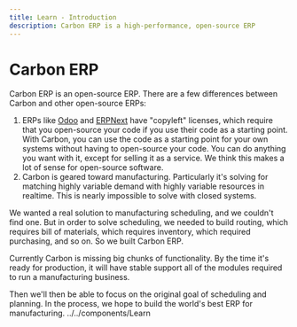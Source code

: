 ```yaml
---
title: Learn - Introduction
description: Carbon ERP is a high-performance, open-source ERP
---
```



# Carbon ERP

<LoomDemo />

Carbon ERP is an open-source ERP. There are a few differences between Carbon and other open-source ERPs:

1. ERPs like [Odoo](https://www.odoo.com/) and [ERPNext](https://erpnext.com/) have "copyleft" licenses, which require that you open-source your code if you use their code as a starting point. With Carbon, you can use the code as a starting point for your own systems without having to open-source your code. You can do anything you want with it, except for selling it as a service. We think this makes a lot of sense for open-source software.
2. Carbon is geared toward manufacturing. Particularly it's solving for matching highly variable demand with highly variable resources in realtime. This is nearly impossible to solve with closed systems.

We wanted a real solution to manufacturing scheduling, and we couldn't find one. But in order to solve scheduling, we needed to build routing, which requires bill of materials, which requires inventory, which required purchasing, and so on. So we built Carbon ERP.

Currently Carbon is missing big chunks of functionality. By the time it's ready for production, it will have stable support all of the modules required to run a manufacturing business.

Then we'll then be able to focus on the original goal of scheduling and planning. In the process, we hope to build the world's best ERP for manufacturing.
../../components/Learn
